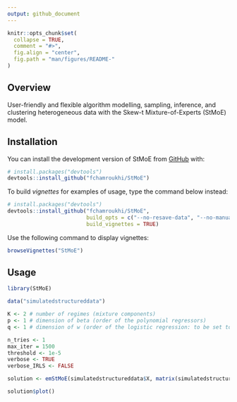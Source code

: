 ```yaml
---
output: github_document
---
```


<!-- README.md is generated from README.Rmd. Please edit that file -->

```r
knitr::opts_chunk$set(
  collapse = TRUE,
  comment = "#>",
  fig.align = "center",
  fig.path = "man/figures/README-"
)
```
## Overview

<!-- badges: start -->
<!-- badges: end -->

User-friendly and flexible algorithm modelling, sampling, inference, and clustering heterogeneous data with the Skew-t Mixture-of-Experts (StMoE) model.

## Installation

You can install the development version of StMoE from [GitHub](https://github.com/) with:

```r
# install.packages("devtools")
devtools::install_github("fchamroukhi/StMoE")
```

To build *vignettes* for examples of usage, type the command below instead:

```r
# install.packages("devtools")
devtools::install_github("fchamroukhi/StMoE", 
                         build_opts = c("--no-resave-data", "--no-manual"), 
                         build_vignettes = TRUE)
```

Use the following command to display vignettes:

```r
browseVignettes("StMoE")
```

## Usage

```r
library(StMoE)

data("simulatedstructureddata")

K <- 2 # number of regimes (mixture components)
p <- 1 # dimension of beta (order of the polynomial regressors)
q <- 1 # dimension of w (order of the logistic regression: to be set to 1 for segmentation)

n_tries <- 1
max_iter = 1500
threshold <- 1e-5
verbose <- TRUE
verbose_IRLS <- FALSE

solution <- emStMoE(simulatedstructureddata$X, matrix(simulatedstructureddata$Y), K, p, q, n_tries, max_iter, threshold, verbose, verbose_IRLS)

solution$plot()
```
